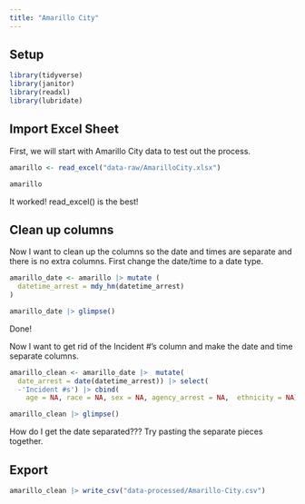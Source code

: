 ```yaml
---
title: "Amarillo City"
---
```


## Setup

```r

library(tidyverse)
library(janitor)
library(readxl)
library(lubridate)
```

## Import Excel Sheet

First, we will start with Amarillo City data to test out the process. 

```r
amarillo <- read_excel("data-raw/AmarilloCity.xlsx")

amarillo
```

It worked! read_excel() is the best!

## Clean up columns

Now I want to clean up the columns so the date and times are separate and there is no extra columns. 
First change the date/time to a date type.

```r
amarillo_date <- amarillo |> mutate (
  datetime_arrest = mdy_hm(datetime_arrest)
)

amarillo_date |> glimpse()
```

Done!

Now I want to get rid of the Incident #'s column and make the date and time separate columns.

```r
amarillo_clean <- amarillo_date |>  mutate(
  date_arrest = date(datetime_arrest)) |> select(
  -'Incident #s') |> cbind(
    age = NA, race = NA, sex = NA, agency_arrest = NA,  ethnicity = NA)

amarillo_clean |> glimpse()

```

How do I get the date separated??? Try pasting the separate pieces together. 



## Export

```r
amarillo_clean |> write_csv("data-processed/Amarillo-City.csv")
```






